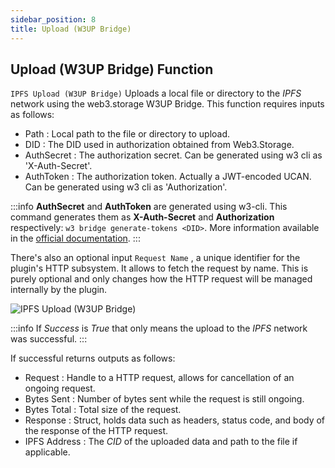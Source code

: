 ```yaml
---
sidebar_position: 8
title: Upload (W3UP Bridge)
---
```



## Upload (W3UP Bridge) Function

`IPFS Upload (W3UP Bridge)` Uploads a local file or directory to the *IPFS* network using the web3.storage W3UP Bridge. This function requires inputs as follows:

* Path <Step text="1"/> : Local path to the file or directory to upload.
* DID <Step text="2"/> : The DID used in authorization obtained from Web3.Storage.
* AuthSecret <Step text="3"/> : The authorization secret. Can be generated using w3 cli as 'X-Auth-Secret'.
* AuthToken <Step text="4"/> : The authorization token. Actually a JWT-encoded UCAN. Can be generated using w3 cli as 'Authorization'.

:::info
**AuthSecret** and **AuthToken** are generated using w3-cli.
This command generates them as **X-Auth-Secret** and **Authorization** respectively: `w3 bridge generate-tokens <DID>`.
More information available in the [official documentation](https://web3.storage/docs/how-to/http-bridge/).
:::

There's also an optional input `Request Name` <Step text="5"/>, a unique identifier for the plugin's HTTP subsystem. It
allows to fetch the request by name. This is purely optional and only changes how the HTTP request will be managed
internally by the plugin.

![IPFS Upload (W3UP Bridge)](_static/img/08_ipfs-upload-w3up-bridge.png)

:::info
If *Success* is *True* that only means the upload to the *IPFS* network was successful.
:::

If successful returns outputs as follows:
* Request <Step text="6"/> : Handle to a HTTP request, allows for cancellation of an ongoing request.
* Bytes Sent <Step text="7"/> : Number of bytes sent while the request is still ongoing.
* Bytes Total <Step text="8"/> : Total size of the request.
* Response <Step text="9"/> : Struct, holds data such as headers, status code, and body of the response of the HTTP
request.
* IPFS Address <Step text="10"/> : The *CID* of the uploaded data and path to the file if applicable.